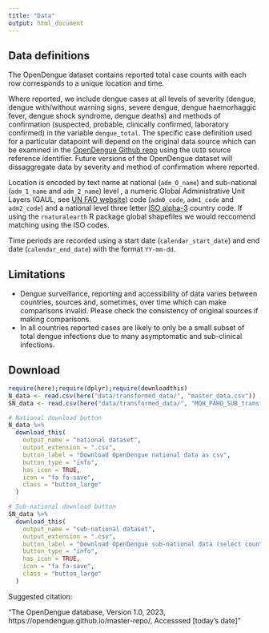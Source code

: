 ```yaml
---
title: "Data"
output: html_document
---
```


## Data definitions
The OpenDengue dataset contains reported total case counts with each row corresponds to a unique location and time. 

Where reported, we include dengue cases at all levels of severity (dengue, dengue with/without warning signs, severe dengue, dengue haemorhaggic fever, dengue shock syndrome, dengue deaths) and methods of confirmation (suspected, probable, clinically confirmed, laboratory confirmed) in the variable `dengue_total`. The specific case definition used for a particular datapoint  will depend on the original data source which can be examined in the [OpenDengue Github repo](https://github.com/OpenDengue/master-repo) using the `UUID` source reference identifier. Future versions of the OpenDengue dataset will dissaggregate data by severity and method of confirmation where reported.

Location is encoded by text name at national (`adm_0_name`) and sub-national (`adm_1_name` and `adm_2_name`) level , a numeric Global Administrative Unit Layers (GAUL, see [UN FAO website](https://data.apps.fao.org/catalog/dataset/gaul-codes)) code (`adm0_code`, `adm1_code` and `adm2_code`) and a national level three letter [ISO alpha-3](https://en.wikipedia.org/wiki/List_of_ISO_3166_country_codes) country code. If using the `rnaturalearth` R package global shapefiles we would reccomend matching using the ISO codes.

Time periods are recorded using a start date (`calendar_start_date`) and end date (`calendar_end_date`) with the format `YY-mm-dd`.

## Limitations
* Dengue surveillance, reporting and accessibility of data varies between countries, sources and, sometimes, over time which can make comparisons invalid. Please check the consistency  of original sources if making comparisons.
* In all countries reported cases are likely to only be a small subset of total dengue infections due to many asymptomatic and sub-clinical infections.

## Download

```r
require(here);require(dplyr);require(downloadthis)
N_data <- read.csv(here("data/transformed_data/", "master_data.csv"))
SN_data <- read.csv(here("data/transformed_data/", "MOH_PAHO_SUB_transformed.csv"))

# National download button
N_data %>%
  download_this(
    output_name = "national dataset",
    output_extension = ".csv",
    button_label = "Download OpenDengue national data as csv",
    button_type = "info",
    has_icon = TRUE,
    icon = "fa fa-save",
    class = "button_large"
  )

# Sub-national download button
SN_data %>%
  download_this(
    output_name = "sub-national dataset",
    output_extension = ".csv",
    button_label = "Download OpenDengue sub-national data (select countries) as csv",
    button_type = "info",
    has_icon = TRUE,
    icon = "fa fa-save",
    class = "button_large"
  )
```


Suggested citation:

"The OpenDengue database, Version 1.0, 2023, https://opendengue.github.io/master-repo/, Accesssed [today's date]"
